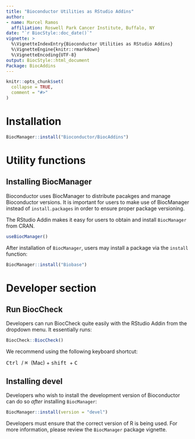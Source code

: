 ```yaml
---
title: "Bioconductor Utilities as RStudio Addins"
author:
- name: Marcel Ramos
  affiliation: Roswell Park Cancer Institute, Buffalo, NY
date: "`r BiocStyle::doc_date()`"
vignette: >
  %\VignetteIndexEntry{Bioconductor Utilities as RStudio Addins}
  %\VignetteEngine{knitr::rmarkdown}
  %\VignetteEncoding{UTF-8}
output: BiocStyle::html_document
Package: BiocAddins
---
```


```r
knitr::opts_chunk$set(
  collapse = TRUE,
  comment = "#>"
)
```

# Installation

```r
BiocManager::install("Bioconductor/BiocAddins")
```

# Utility functions

## Installing BiocManager

Bioconductor uses BiocManager to distribute pacakges and manage Bioconductor
versions. It is important for users to make use of BiocManager instead of
`install.packages` in order to ensure proper package versioning.

The RStudio Addin makes it easy for users to obtain and install `BiocManager`
from CRAN.

```r
useBiocManager()
```

After installation of `BiocManager`, users may install a package via the
`install` function:

```r
BiocManager::install("Biobase")
```

# Developer section

## Run BiocCheck

Developers can run BiocCheck quite easily with the RStudio Addin from the
dropdown menu. It essentially runs:

```r
BiocCheck::BiocCheck()
```

We recommend using the following keyboard shortcut:

<kbd> Ctrl </kbd> / <kbd> &#x2318; </kbd> (Mac) + <kbd> shift </kbd> + <kbd> C </kbd>

## Installing devel

Developers who wish to install the development version of Bioconductor can
do so _after_ installing `BiocManager`:

```r
BiocManager::install(version = "devel")
```

Developers must ensure that the correct version of R is being used.
For more information, please review the `BiocManager` package vignette.
